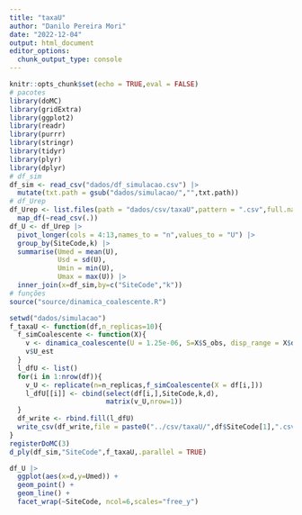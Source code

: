 ```yaml
---
title: "taxaU"
author: "Danilo Pereira Mori"
date: "2022-12-04"
output: html_document
editor_options: 
  chunk_output_type: console
---
```


```r
knitr::opts_chunk$set(echo = TRUE,eval = FALSE)
# pacotes
library(doMC)
library(gridExtra)
library(ggplot2)
library(readr)
library(purrr)
library(stringr)
library(tidyr)
library(plyr)
library(dplyr)
# df_sim
df_sim <- read_csv("dados/df_simulacao.csv") |> 
  mutate(txt.path = gsub("dados/simulacao/","",txt.path))
# df_Urep
df_Urep <- list.files(path = "dados/csv/taxaU",pattern = ".csv",full.names = T) |> 
  map_df(~read_csv(.))
df_U <- df_Urep |> 
  pivot_longer(cols = 4:13,names_to = "n",values_to = "U") |> 
  group_by(SiteCode,k) |> 
  summarise(Umed = mean(U),
            Usd = sd(U),
            Umin = min(U),
            Umax = max(U)) |> 
  inner_join(x=df_sim,by=c("SiteCode","k"))
# funções
source("source/dinamica_coalescente.R")
```

```r
setwd("dados/simulacao")
f_taxaU <- function(df,n_replicas=10){
  f_simCoalescente <- function(X){
    v <- dinamica_coalescente(U = 1.25e-06, S=X$S_obs, disp_range = X$d, N_simul=1,landscape = X$txt.path)
    v$U_est
  }
  l_dfU <- list()
  for(i in 1:nrow(df)){
    v_U <- replicate(n=n_replicas,f_simCoalescente(X = df[i,]))
    l_dfU[[i]] <- cbind(select(df[i,],SiteCode,k,d),
                        matrix(v_U,nrow=1))
  }
  df_write <- rbind.fill(l_dfU)
  write_csv(df_write,file = paste0("../csv/taxaU/",df$SiteCode[1],".csv"))
}
registerDoMC(3)
d_ply(df_sim,"SiteCode",f_taxaU,.parallel = TRUE)
```

```r
df_U |> 
  ggplot(aes(x=d,y=Umed)) +
  geom_point() +
  geom_line() +
  facet_wrap(~SiteCode, ncol=6,scales="free_y")
```

